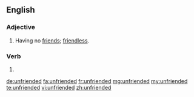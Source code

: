 ==English==
===Adjective===
{{en-adj}}
# Having no [[friend]]s; [[friendless]].

===Verb===
{{head|en}}
# {{en-past of|unfriend}}

[[de:unfriended]]
[[fa:unfriended]]
[[fr:unfriended]]
[[mg:unfriended]]
[[my:unfriended]]
[[te:unfriended]]
[[vi:unfriended]]
[[zh:unfriended]]